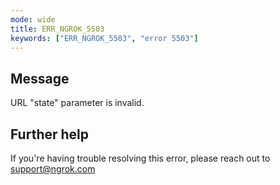 ```yaml
---
mode: wide
title: ERR_NGROK_5503
keywords: ["ERR_NGROK_5503", "error 5503"]
---
```


## Message

URL "state" parameter is invalid.

## Further help

If you're having trouble resolving this error, please reach out to [support@ngrok.com](mailto:support@ngrok.com?subject=Help%20with%20ERR_NGROK_5503)
